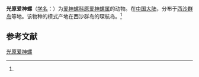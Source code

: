 {{Speciesbox
| name = 光原爱神螺
| status = 
| status_system = 
| image = 
| genus = Proterato
| species = limata
| authority = (Ma, 1994)<ref name='id10769'>{{cite web| url =http://www.bioinfo.cn/db05/BjdwSpecies.php?action=view&id=10769| title =光原爱神螺| work =《中国动物物种编目数据库》| publisher =中国科学院微生物研究所| author =中国科学院动物研究所| accessdate =2009-04-28| deadurl =yes| archiveurl =https://web.archive.org/web/20160305050009/http://www.bioinfo.cn/db05/BjdwSpecies.php?action=view&id=10769| archivedate =2016-03-05}}</ref>
}}

'''光原爱神螺'''（[[学名|学名]]：{{lang|la|''Proterato limata''}}）为[[爱神螺科|爱神螺科]][[原爱神螺属|原爱神螺属]]的动物。在[[中国大陆|中国大陆]]，分布于[[西沙群岛|西沙群岛]]等地。该物种的模式产地在西沙群岛的琛航岛。<ref name='id10769'/>

== 参考文献 ==
{{reflist}}

{{Wikispecies|Proterato limata}}
{{Taxonbar|from=Q14175676}}

[[Category:原爱神螺属|光原爱神螺]]


{{软体动物小作品}}